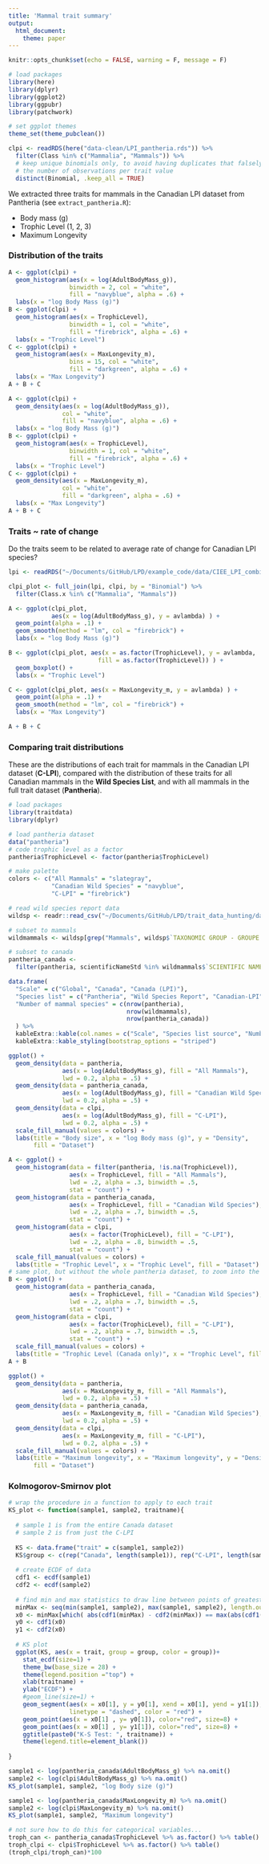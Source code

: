 ```yaml
---
title: 'Mammal trait summary'
output:
  html_document:
    theme: paper
---
```


```r
knitr::opts_chunk$set(echo = FALSE, warning = F, message = F)

# load packages
library(here)
library(dplyr)
library(ggplot2)
library(ggpubr)
library(patchwork)

# set ggplot themes
theme_set(theme_pubclean())
```

```r
clpi <- readRDS(here("data-clean/LPI_pantheria.rds")) %>%
  filter(Class %in% c("Mammalia", "Mammals")) %>%
  # keep unique binomials only, to avoid having duplicates that falsely inflate
  # the number of observations per trait value
  distinct(Binomial, .keep_all = TRUE)
```

We extracted three traits for mammals in the Canadian LPI dataset from Pantheria (see `extract_pantheria.R`):  

- Body mass (g)
- Trophic Level (1, 2, 3)
- Maximum Longevity

### Distribution of the traits

```r
A <- ggplot(clpi) +
  geom_histogram(aes(x = log(AdultBodyMass_g)),
                 binwidth = 2, col = "white",
                 fill = "navyblue", alpha = .6) +
  labs(x = "log Body Mass (g)")
B <- ggplot(clpi) +
  geom_histogram(aes(x = TrophicLevel),
                 binwidth = 1, col = "white",
                 fill = "firebrick", alpha = .6) +
  labs(x = "Trophic Level")
C <- ggplot(clpi) +
  geom_histogram(aes(x = MaxLongevity_m),
                 bins = 15, col = "white",
                 fill = "darkgreen", alpha = .6) +
  labs(x = "Max Longevity")
A + B + C
```

```r
A <- ggplot(clpi) +
  geom_density(aes(x = log(AdultBodyMass_g)),
               col = "white",
               fill = "navyblue", alpha = .6) +
  labs(x = "log Body Mass (g)")
B <- ggplot(clpi) +
  geom_histogram(aes(x = TrophicLevel),
                 binwidth = 1, col = "white",
                 fill = "firebrick", alpha = .6) +
  labs(x = "Trophic Level")
C <- ggplot(clpi) +
  geom_density(aes(x = MaxLongevity_m),
               col = "white",
               fill = "darkgreen", alpha = .6) +
  labs(x = "Max Longevity")
A + B + C
```


### Traits ~ rate of change

Do the traits seem to be related to average rate of change for Canadian LPI species?

```r
lpi <- readRDS("~/Documents/GitHub/LPD/example_code/data/CIEE_LPI_combined.rds")

clpi_plot <- full_join(lpi, clpi, by = "Binomial") %>%
  filter(Class.x %in% c("Mammalia", "Mammals"))

A <- ggplot(clpi_plot,
            aes(x = log(AdultBodyMass_g), y = avlambda) ) +
  geom_point(alpha = .1) +
  geom_smooth(method = "lm", col = "firebrick") +
  labs(x = "log Body Mass (g)")

B <- ggplot(clpi_plot, aes(x = as.factor(TrophicLevel), y = avlambda,
                         fill = as.factor(TrophicLevel)) ) +
  geom_boxplot() +
  labs(x = "Trophic Level")

C <- ggplot(clpi_plot, aes(x = MaxLongevity_m, y = avlambda) ) +
  geom_point(alpha = .1) +
  geom_smooth(method = "lm", col = "firebrick") +
  labs(x = "Max Longevity")

A + B + C
```


### Comparing trait distributions

These are the distributions of each trait for mammals in the Canadian LPI dataset (**C-LPI**), compared with the distribution of these traits for all Canadian mammals in the **Wild Species List**, and with all mammals in the full trait dataset (**Pantheria**).

```r
# load packages
library(traitdata)
library(dplyr)

# load pantheria dataset
data("pantheria")
# code trophic level as a factor
pantheria$TrophicLevel <- factor(pantheria$TrophicLevel)
```


```r
# make palette
colors <- c("All Mammals" = "slategray",
            "Canadian Wild Species" = "navyblue",
            "C-LPI" = "firebrick")

# read wild species report data
wildsp <- readr::read_csv("~/Documents/GitHub/LPD/trait_data_hunting/data-raw/WildSpecies2015Data.csv")

# subset to mammals
wildmammals <- wildsp[grep("Mammals", wildsp$`TAXONOMIC GROUP - GROUPE TAXONOMIQUE`),]

# subset to canada
pantheria_canada <- 
  filter(pantheria, scientificNameStd %in% wildmammals$`SCIENTIFIC NAME - NOM SCIENTIFIQUE`)
```



```r
data.frame(
  "Scale" = c("Global", "Canada", "Canada (LPI)"),
  "Species list" = c("Pantheria", "Wild Species Report", "Canadian-LPI"),
  "Number of mammal species" = c(nrow(pantheria), 
                                 nrow(wildmammals), 
                                 nrow(pantheria_canada))
  ) %>% 
  kableExtra::kable(col.names = c("Scale", "Species list source", "Number of Mammal Species")) %>%
  kableExtra::kable_styling(bootstrap_options = "striped")
```


```r
ggplot() +
  geom_density(data = pantheria,
               aes(x = log(AdultBodyMass_g), fill = "All Mammals"),
               lwd = 0.2, alpha = .5) +
  geom_density(data = pantheria_canada,
               aes(x = log(AdultBodyMass_g), fill = "Canadian Wild Species"),
               lwd = 0.2, alpha = .5) +
  geom_density(data = clpi,
               aes(x = log(AdultBodyMass_g), fill = "C-LPI"),
               lwd = 0.2, alpha = .5) +
  scale_fill_manual(values = colors) +
  labs(title = "Body size", x = "log Body mass (g)", y = "Density",
       fill = "Dataset")
```

```r
A <- ggplot() +
  geom_histogram(data = filter(pantheria, !is.na(TrophicLevel)),
                 aes(x = TrophicLevel, fill = "All Mammals"),
                 lwd = .2, alpha = .3, binwidth = .5,
                 stat = "count") +
  geom_histogram(data = pantheria_canada,
                 aes(x = TrophicLevel, fill = "Canadian Wild Species"),
                 lwd = .2, alpha = .7, binwidth = .5,
                 stat = "count") +
  geom_histogram(data = clpi,
                 aes(x = factor(TrophicLevel), fill = "C-LPI"),
                 lwd = .2, alpha = .8, binwidth = .5,
                 stat = "count") +
  scale_fill_manual(values = colors) +
  labs(title = "Trophic Level", x = "Trophic Level", fill = "Dataset")
# same plot, but without the whole pantheria dataset, to zoom into the differenc between Canadian Wild Species and the LPI-C
B <- ggplot() +
  geom_histogram(data = pantheria_canada,
                 aes(x = TrophicLevel, fill = "Canadian Wild Species"),
                 lwd = .2, alpha = .7, binwidth = .5,
                 stat = "count") +
  geom_histogram(data = clpi,
                 aes(x = factor(TrophicLevel), fill = "C-LPI"),
                 lwd = .2, alpha = .7, binwidth = .5,
                 stat = "count") +
  scale_fill_manual(values = colors) +
  labs(title = "Trophic Level (Canada only)", x = "Trophic Level", fill = "Dataset")
A + B
```

```r
ggplot() +
  geom_density(data = pantheria,
               aes(x = MaxLongevity_m, fill = "All Mammals"),
               lwd = 0.2, alpha = .5) +
  geom_density(data = pantheria_canada,
               aes(x = MaxLongevity_m, fill = "Canadian Wild Species"),
               lwd = 0.2, alpha = .5) +
  geom_density(data = clpi,
               aes(x = MaxLongevity_m, fill = "C-LPI"),
               lwd = 0.2, alpha = .5) +
  scale_fill_manual(values = colors) +
  labs(title = "Maximum longevity", x = "Maximum longevity", y = "Density",
       fill = "Dataset")
```


### Kolmogorov-Smirnov plot

```r
# wrap the procedure in a function to apply to each trait
KS_plot <- function(sample1, sample2, traitname){
  
  # sample 1 is from the entire Canada dataset
  # sample 2 is from just the C-LPI
  
  KS <- data.frame("trait" = c(sample1, sample2))
  KS$group <- c(rep("Canada", length(sample1)), rep("C-LPI", length(sample2)))
  
  # create ECDF of data
  cdf1 <- ecdf(sample1) 
  cdf2 <- ecdf(sample2) 
  
  # find min and max statistics to draw line between points of greatest distance
  minMax <- seq(min(sample1, sample2), max(sample1, sample2), length.out=length(sample1)) 
  x0 <- minMax[which( abs(cdf1(minMax) - cdf2(minMax)) == max(abs(cdf1(minMax) - cdf2(minMax))) )] 
  y0 <- cdf1(x0) 
  y1 <- cdf2(x0) 
  
  # KS plot
  ggplot(KS, aes(x = trait, group = group, color = group))+
    stat_ecdf(size=1) +
    theme_bw(base_size = 28) +
    theme(legend.position ="top") +
    xlab(traitname) +
    ylab("ECDF") +
    #geom_line(size=1) +
    geom_segment(aes(x = x0[1], y = y0[1], xend = x0[1], yend = y1[1]),
                 linetype = "dashed", color = "red") +
    geom_point(aes(x = x0[1] , y= y0[1]), color="red", size=8) +
    geom_point(aes(x = x0[1] , y= y1[1]), color="red", size=8) +
    ggtitle(paste0("K-S Test: ", traitname)) +
    theme(legend.title=element_blank())
  
}
```

```r
sample1 <- log(pantheria_canada$AdultBodyMass_g) %>% na.omit()
sample2 <- log(clpi$AdultBodyMass_g) %>% na.omit()
KS_plot(sample1, sample2, "log Body size (g)")

sample1 <- log(pantheria_canada$MaxLongevity_m) %>% na.omit()
sample2 <- log(clpi$MaxLongevity_m) %>% na.omit()
KS_plot(sample1, sample2, "Maximum longevity")

# not sure how to do this for categorical variables...
troph_can <- pantheria_canada$TrophicLevel %>% as.factor() %>% table()
troph_clpi <- clpi$TrophicLevel %>% as.factor() %>% table()
(troph_clpi/troph_can)*100 
```

